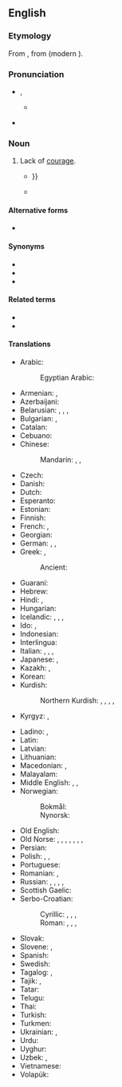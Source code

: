 ==English==
{{wikipedia}}

===Etymology===
From {{inh|en|enm|cowardise}}, from {{der|en|xno|cuardise}} (modern {{cog|fr|couardise}}).

===Pronunciation===
* {{a|RP}} {{enPR|kouʹərdĭs}}, {{IPA|en|/ˈkaʊədɪs/}}
** {{audio|en|LL-Q1860 (eng)-Vealhurl-cowardice.wav|Audio (Southern England)}}
* {{a|GA}} {{IPA|en|/ˈkaʊɚdɪs/}}

===Noun===
{{en-noun|~}}

# Lack of [[courage]].
#* {{RQ:Shakespeare Henry 4-2 Q1|act=IV|scene=ii|page=67|passage=The ſecond property of your excellent ſherris, is the vvarming of the blood, vvhich before (cold & ſetled) left the lyuer vvhite & pale, vvhich is the badge of puſilanimitie and '''covvardize''': but the ſherris vvarmes it, and makes it courſe from the invvards to the partes extreames, {{...}}}}
#*{{quote-journal
|en
|journal=Jewish Currents
|date=2019-7-19
|author=Noah Kulwin
|url=https://jewishcurrents.org/democrats-fail-the-left-once-again/
|title=Democrats Fail the Left, Once Again
|passage=[Ilhan] Omar was left twisting in the wind earlier this year after facing spurious charges of antisemitism, a display of Democratic '''cowardice''' co-signed by Chelsea Clinton, Chuck Schumer, and most every other Democrat with a congressional leadership position.}}

====Alternative forms====
* {{alter|en|cowardize}} {{qualifier|obsolete}}

====Synonyms====
* {{l|en|cowardliness}}
* {{l|en|cowardness}}
* {{l|en|cowardship}}

====Related terms====
* {{l|en|coward}}
* {{l|en|cowardly}}

====Translations====
{{trans-top|the lack of courage}}
* Arabic: {{t|ar|جَبَانَة|f}}
*: Egyptian Arabic: {{t|arz|جبانة|f|tr=gabāna}}
* Armenian: {{t+|hy|վախկոտություն}}, {{t+|hy|երկչոտություն}}
* Azerbaijani: {{t|az|qorxaqlıq}}
* Belarusian: {{t|be|тру́сасць|f}}, {{t|be|палахлі́васць|f}}, {{t|be|баязлі́васць|f}}, {{t|be|маладу́шнасць|f}}
* Bulgarian: {{t|bg|страхли́вост|f}}, {{t+|bg|малоду́шие|n}}
* Catalan: {{t+|ca|covardia|f}}
* Cebuano: {{t|ceb|katalawan}}
* Chinese:
*: Mandarin: {{t+|cmn|膽怯}}, {{t+|cmn|胆怯|tr=dǎnqiè}}, {{t+|cmn|怯懦|tr=qiènuò}}
* Czech: {{t|cs|zbabělost|f}}
* Danish: {{t|da|fejhed|c}}
* Dutch: {{t+|nl|lafheid|f}}
* Esperanto: {{t|eo|malkuraĝeco}}
* Estonian: {{t+|et|argus}}
* Finnish: {{t+|fi|pelkuruus}}
* French: {{t+|fr|lâcheté|f}}, {{t+|fr|couardise|f}}
* Georgian: {{t|ka|სიმხდალე}}
* German: {{t+|de|Feigheit|f}}, {{t+|de|Kleinmut|m}}, {{t+|de|Ängstlichkeit|f}}
* Greek: {{t+|el|δειλία|f}}, {{t+|el|ανανδρία|f}}
*: Ancient: {{t|grc|δειλία|f}}
* Guaraní: {{t|gn|py'amirĩ}}
* Hebrew: {{t|he|פַּחְדָנוּת|f|tr=pakhdanút}}
* Hindi: {{t+|hi|कायरता|f}}, {{t|hi|बुज़दिली|f}}
* Hungarian: {{t+|hu|gyávaság}}
* Icelandic: {{t|is|gunguskapur|m}}, {{t|is|heigulsháttur|m}}, {{t|is|ragmennska|f}}, {{t|is|bleyði|f}}
* Ido: {{t+|io|poltroneso}}, {{t+|io|deskurajo}}
* Indonesian: {{t+|id|kepengecutan}}
* Interlingua: {{t|ia|coardia}}
* Italian: {{t+|it|codardia}}, {{t+|it|viltà}}, {{t+|it|pusillanimità}}, {{t+|it|vigliaccheria}}
* Japanese: {{t|ja|憶病|tr=おくびょう, okubyō}}, {{t+|ja|卑怯|tr=ひきょう, hikyō}}
* Kazakh: {{t|kk|жүрексіздік}}, {{t+|kk|қорқақтық}}
* Korean: {{t+|ko|비겁(卑怯)}}
* Kurdish:
*: Northern Kurdish: {{t+|kmr|newêrekî}}, {{t+|kmr|tirsokî}}, {{t+|kmr|tirsonekî}}, {{t+|kmr|bêcesaretî}}, {{t+|kmr|bêcuretî}}
* Kyrgyz: {{t|ky|коркоктук}}, {{t+|ky|жүрөксүздүк}}
{{trans-mid}}
* Ladino: {{t|lad|kagadero}}, {{t|lad|kagatina}}
* Latin: {{t|la|īgnāvia|f}}
* Latvian: {{t|lv|gļēvulība|f}}
* Lithuanian: {{t|lt|bailumas|m}}
* Macedonian: {{t|mk|кукавичлук|m}}, {{t|mk|плашливост|f}}
* Malayalam: {{t+|ml|ഭീരുത്വം}}
* Middle English: {{t|enm|cowardnesse}}, {{t|enm|cowardie}}, {{t|enm|cowardise}}
* Norwegian:
*: Bokmål: {{t+|nb|feighet|m|f}}
*: Nynorsk: {{t|nn|feigskap|m}}
* Old English: {{t|ang|ierġþ|f}}
* Old Norse: {{t|non|bleyði|f}}, {{t|non|argskapr|m}}, {{t|non|hugbleyði|f}}, {{t|non|geitarhugr|m}}, {{t|non|klaeki|n}}, {{t|non|ragmennska|f}}, {{t|non|ragskapr|m}}, {{t|non|regi|f}}
* Persian: {{t+|fa|بزدلی|tr=bozdeli}}
* Polish: {{t+|pl|tchórzostwo|n}}, {{t+|pl|tchórzliwość|f}}, {{t+|pl|bojaźliwość|f}}
* Portuguese: {{t+|pt|covardia|f}}
* Romanian: {{t+|ro|poltronerie|f}}, {{t+|ro|lașitate|f}}
* Russian: {{t+|ru|тру́сость|f}}, {{t+|ru|трусли́вость|f}}, {{t+|ru|малоду́шие|n}}, {{t+|ru|боязли́вость|f}}, {{t+|ru|бзде́ние|n}} {{qualifier|vulgar}}
* Scottish Gaelic: {{t|gd|cladhaireachd|f}}
* Serbo-Croatian:
*: Cyrillic: {{t|sh|кукавѝчлук|m}}, {{t|sh|стра̀шљиво̄ст|f}}, {{t|sh|пла̀шљиво̄ст|f}}, {{t|sh|боја̀жљиво̄ст|f}}
*: Roman: {{t+|sh|kukavìčluk|m}}, {{t+|sh|stràšljivōst|f}}, {{t+|sh|plàšljivōst|f}}, {{t+|sh|bojàžljivōst|f}}
* Slovak: {{t|sk|zbabelosť|f}}
* Slovene: {{t|sl|boječnost|f}}, {{t+|sl|strahopetnost|f}}
* Spanish: {{t+|es|cobardía|f}}
* Swedish: {{t+|sv|feghet|c}}
* Tagalog: {{t|tl|kaduwagan}}, {{t|tl|karuwagan}}
* Tajik: {{t|tg|буздилӣ}}, {{t|tg|тарсончакӣ}}
* Tatar: {{t+|tt|куркаклык}}
* Telugu: {{t+|te|పిరికితనము}}
* Thai: {{t|th|ความขี้ขลาด}}
* Turkish: {{t+|tr|korkaklık}}
* Turkmen: {{t|tk|gorkaklyk}}
* Ukrainian: {{t+|uk|боягу́зтво|n}}, {{t|uk|малоду́шність|f}}
* Urdu: {{t|ur|بُزْدِلی|f|tr=buzdilī}}
* Uyghur: {{t|ug|قورقۇنچاقلىق}}
* Uzbek: {{t+|uz|qoʻrqoqlik}}, {{t+|uz|yuraksizlik}}
* Vietnamese: {{t+|vi|[[tính]] [[nhút nhát]]}}
* Volapük: {{t+|vo|dredöf}}
{{trans-bottom}}